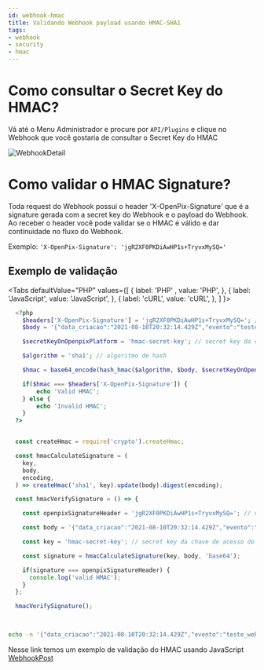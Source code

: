 ```yaml
---
id: webhook-hmac
title: Validando Webhook payload usando HMAC-SHA1
tags:
- webhook
- security
- hmac
---
```


# Como consultar o Secret Key do HMAC?

Vá até o Menu Administrador e procure por `API/Plugins` e clique no Webhook que você gostaria de consultar o Secret Key do HMAC

![WebhookDetail](/img/webhook/webhook-hmac.png)

# Como validar o HMAC Signature?

Toda request do Webhook possui o header 'X-OpenPix-Signature' que é a signature gerada com a secret key do Webhook e o payload do Webhook.
Ao receber o header você pode validar se o HMAC é válido e dar continuidade no fluxo do Webhook.

Exemplo: `'X-OpenPix-Signature': 'jgR2XF0PKDiAwHP1s+TryvxMySQ='`

## Exemplo de validação

<Tabs
defaultValue="PHP"
    values={[
      { label: 'PHP'      , value: 'PHP', },
      { label: 'JavaScript', value: 'JavaScript', }, 
      { label: 'cURL', value: 'cURL', }, 
    ]
}>
<TabItem value="PHP" >

```php
  <?php 
    $headers['X-OpenPix-Signature'] = 'jgR2XF0PKDiAwHP1s+TryvxMySQ='; // vira da chamada do webhook
    $body = '{"data_criacao":"2021-08-10T20:32:14.429Z","evento":"teste_webhook"}'; // vira da chamada do webhook

    $secretKeyOnOpenpixPlatform = 'hmac-secret-key'; // secret key da chave de acesso do Woovi

    $algorithm = 'sha1'; // algoritmo de hash

    $hmac = base64_encode(hash_hmac($algorithm, $body, $secretKeyOnOpenpixPlatform, true));

    if($hmac === $headers['X-OpenPix-Signature']) {
        echo 'Valid HMAC';
    } else {
        echo 'Invalid HMAC';
    }
  ?>

```

</TabItem>
<TabItem value="JavaScript">

```jsx

  const createHmac = require('crypto').createHmac;

  const hmacCalculateSignature = (
    key,
    body,
    encoding,
  ) => createHmac('sha1', key).update(body).digest(encoding);

  const hmacVerifySignature = () => {

    const openpixSignatureHeader = 'jgR2XF0PKDiAwHP1s+TryvxMySQ='; // vem da chamada do webhook

    const body = '{"data_criacao":"2021-08-10T20:32:14.429Z","evento":"teste_webhook"}'; // vem da chamada do webhook

    const key = 'hmac-secret-key'; // secret key da chave de acesso do Woovi

    const signature = hmacCalculateSignature(key, body, 'base64');

    if(signature === openpixSignatureHeader) {
      console.log('valid HMAC');
    }
  };

  hmacVerifySignature();
  
```

</TabItem>
<TabItem value="cURL">

  ```bash

  echo -n '{"data_criacao":"2021-08-10T20:32:14.429Z","evento":"teste_webhook"}' | openssl dgst -sha1 -hmac "hmac-secret-key" -binary | base64
  
  ```
</TabItem>
</Tabs>

Nesse link temos um exemplo de validação do HMAC usando JavaScript
[WebhookPost](https://github.com/Open-Pix/node-backend-integration/blob/master/src/webhook/webhookPost.ts)
